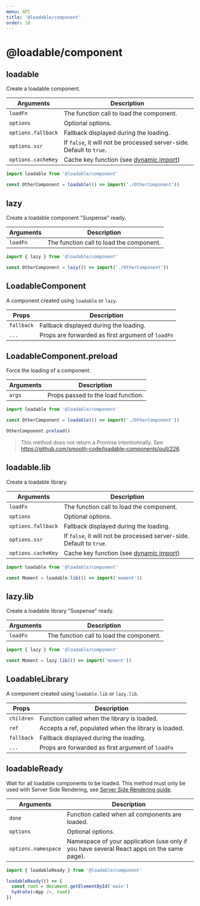 ```yaml
---
menu: API
title: '@loadable/component'
order: 10
---
```


# @loadable/component

## loadable

Create a loadable component.

| Arguments          | Description                                                          |
| ------------------ | -------------------------------------------------------------------- |
| `loadFn`           | The function call to load the component.                             |
| `options`          | Optional options.                                                    |
| `options.fallback` | Fallback displayed during the loading.                               |
| `options.ssr`      | If `false`, it will not be processed server-side. Default to `true`. |
| `options.cacheKey` | Cache key function (see [dynamic import](/docs/dynamic-import))      |

```js
import loadable from '@loadable/component'

const OtherComponent = loadable(() => import('./OtherComponent'))
```

## lazy

Create a loadable component "Suspense" ready.

| Arguments | Description                              |
| --------- | ---------------------------------------- |
| `loadFn`  | The function call to load the component. |

```js
import { lazy } from '@loadable/component'

const OtherComponent = lazy(() => import('./OtherComponent'))
```

## LoadableComponent

A component created using `loadable` or `lazy`.

| Props      | Description                                       |
| ---------- | ------------------------------------------------- |
| `fallback` | Fallback displayed during the loading.            |
| `...`      | Props are forwarded as first argument of `loadFn` |

## LoadableComponent.preload

Force the loading of a component.

| Arguments | Description                        |
| --------- | ---------------------------------- |
| `args`    | Props passed to the load function. |

```js
import loadable from '@loadable/component'

const OtherComponent = loadable(() => import('./OtherComponent'))

OtherComponent.preload()
```

> This method does not return a Promise intentionnally. See https://github.com/smooth-code/loadable-components/pull/226.

## loadable.lib

Create a loadable library.

| Arguments          | Description                                                          |
| ------------------ | -------------------------------------------------------------------- |
| `loadFn`           | The function call to load the component.                             |
| `options`          | Optional options.                                                    |
| `options.fallback` | Fallback displayed during the loading.                               |
| `options.ssr`      | If `false`, it will not be processed server-side. Default to `true`. |
| `options.cacheKey` | Cache key function (see [dynamic import](/docs/dynamic-import))      |

```js
import loadable from '@loadable/component'

const Moment = loadable.lib(() => import('moment'))
```

## lazy.lib

Create a loadable library "Suspense" ready.

| Arguments | Description                              |
| --------- | ---------------------------------------- |
| `loadFn`  | The function call to load the component. |

```js
import { lazy } from '@loadable/component'

const Moment = lazy.lib(() => import('moment'))
```

## LoadableLibrary

A component created using `loadable.lib` or `lazy.lib`.

| Props      | Description                                          |
| ---------- | ---------------------------------------------------- |
| `children` | Function called when the library is loaded.          |
| `ref`      | Accepts a ref, populated when the library is loaded. |
| `fallback` | Fallback displayed during the loading.               |
| `...`      | Props are forwarded as first argument of `loadFn`    |

## loadableReady

Wait for all loadable components to be loaded. This method must only be used with Server Side Rendering, see [Server Side Rendering guide](/docs/server-side-rendering/).

| Arguments           | Description                                                                               |
| ------------------- | ----------------------------------------------------------------------------------------- |
| `done`              | Function called when all components are loaded.                                           |
| `options`           | Optional options.                                                                         |
| `options.namespace` | Namespace of your application (use only if you have several React apps on the same page). |

```js
import { loadableReady } from '@loadable/component'

loadableReady(() => {
  const root = document.getElementById('main')
  hydrate(<App />, root)
})
```
